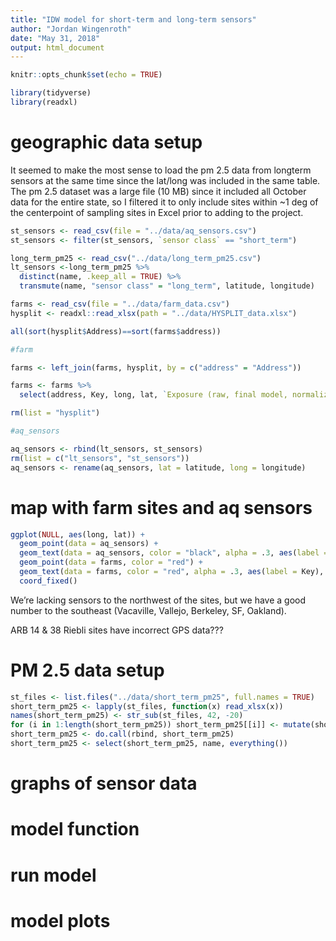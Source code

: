 ```yaml
---
title: "IDW model for short-term and long-term sensors"
author: "Jordan Wingenroth"
date: "May 31, 2018"
output: html_document
---
```


```r

knitr::opts_chunk$set(echo = TRUE)

```

```r

library(tidyverse)
library(readxl)

```

# geographic data setup

It seemed to make the most sense to load the pm 2.5 data from longterm sensors at the same time since the lat/long was included in the same table. The pm 2.5 dataset was a large file (10 MB) since it included all October data for the entire state, so I filtered it to only include sites within ~1 deg of the centerpoint of sampling sites in Excel prior to adding to the project.

```r

st_sensors <- read_csv(file = "../data/aq_sensors.csv")
st_sensors <- filter(st_sensors, `sensor class` == "short_term")

long_term_pm25 <- read_csv("../data/long_term_pm25.csv")
lt_sensors <-long_term_pm25 %>%
  distinct(name, .keep_all = TRUE) %>%
  transmute(name, "sensor class" = "long_term", latitude, longitude)

farms <- read_csv(file = "../data/farm_data.csv")
hysplit <- readxl::read_xlsx(path = "../data/HYSPLIT_data.xlsx")

all(sort(hysplit$Address)==sort(farms$address))

```

```r

#farm

farms <- left_join(farms, hysplit, by = c("address" = "Address"))

farms <- farms %>%
  select(address, Key, long, lat, `Exposure (raw, final model, normalized)`, `Exposure (smoothed, final model, normalized)`, `Rank (raw)`, `Rank (smoothed)`)

rm(list = "hysplit")

#aq_sensors

aq_sensors <- rbind(lt_sensors, st_sensors)
rm(list = c("lt_sensors", "st_sensors"))
aq_sensors <- rename(aq_sensors, lat = latitude, long = longitude)

```

# map with farm sites and aq sensors

```r

ggplot(NULL, aes(long, lat)) +
  geom_point(data = aq_sensors) +
  geom_text(data = aq_sensors, color = "black", alpha = .3, aes(label = name), hjust = "inward", vjust = "inward", size = 3) +
  geom_point(data = farms, color = "red") +
  geom_text(data = farms, color = "red", alpha = .3, aes(label = Key), hjust = "inward", vjust = "inward", size = 3) +
  coord_fixed()

```

We're lacking sensors to the northwest of the sites, but we have a good number to the southeast (Vacaville, Vallejo, Berkeley, SF, Oakland).

ARB 14 & 38 Riebli sites have incorrect GPS data???

# PM 2.5 data setup

```r

st_files <- list.files("../data/short_term_pm25", full.names = TRUE)
short_term_pm25 <- lapply(st_files, function(x) read_xlsx(x))
names(short_term_pm25) <- str_sub(st_files, 42, -20)
for (i in 1:length(short_term_pm25)) short_term_pm25[[i]] <- mutate(short_term_pm25[[i]], name = names(short_term_pm25[i]))
short_term_pm25 <- do.call(rbind, short_term_pm25)
short_term_pm25 <- select(short_term_pm25, name, everything())

```


# graphs of sensor data

# model function

# run model

# model plots